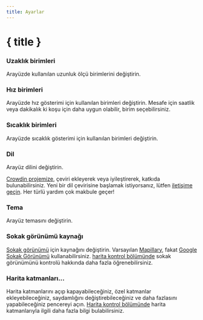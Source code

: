 ```yaml
---
title: Ayarlar
---
```


<script lang="ts">
</script>

# { title }

### <Ruler size="16" class="inline-block" style="margin-bottom: 2px" /> Uzaklık birimleri

Arayüzde kullanılan uzunluk ölçü birimlerini değiştirin.

### <Zap size="16" class="inline-block" style="margin-bottom: 2px" /> Hız birimleri

Arayüzde hız gösterimi için kullanılan birimleri değiştirin.
Mesafe için saatlik veya dakikalık ki koşu için daha uygun olabilir, birim seçebilirsiniz.

### <Thermometer size="16" class="inline-block" style="margin-bottom: 2px" /> Sıcaklık birimleri

Arayüzde sıcaklık gösterimi için kullanılan birimleri değiştirin.

### <Languages size="16" class="inline-block" style="margin-bottom: 2px" /> Dil

Arayüz dilini değiştirin.

<DocsNote>

<a href="https://crowdin.com/project/gpxstudio" target="_blank">Crowdin projemize</a>, çeviri ekleyerek veya iyileştirerek, katkıda bulunabilirsiniz.
Yeni bir dil çevirisine başlamak istiyorsanız, lütfen <a href="#contact">iletişime geçin</a>.
Her türlü yardım çok makbule geçer!

</DocsNote>

### <Sun size="16" class="inline-block" style="margin-bottom: 2px" /> Tema

Arayüz temasını değiştirin.

### <PersonStanding size="16" class="inline-block" style="margin-bottom: 2px" /> Sokak görünümü kaynağı

[Sokak görünümü](../map-controls) için kaynağını değiştirin.
Varsayılan <a href="https://www.mapillary.com" target="_blank">Mapillary</a>, fakat <a href="https://www.google.com/streetview/" target="_blank">Google Sokak Görünümü</a> kullanabilirsiniz.
[harita kontrol bölümünde](../map-controls) sokak görünümünü kontrolü hakkında daha fazla öğrenebilirsiniz.

### <Layers size="16" class="inline-block" style="margin-bottom: 2px" /> Harita katmanları...

Harita katmanlarını açıp kapayabileceğiniz, özel katmanlar ekleyebileceğiniz, saydamlığını değiştirebileceğiniz ve daha fazlasını yapabileceğiniz pencereyi açın.
[Harita kontrol bölümünde](../map-controls) harita katmanlarıyla ilgili daha fazla bilgi bulabilirsiniz.
